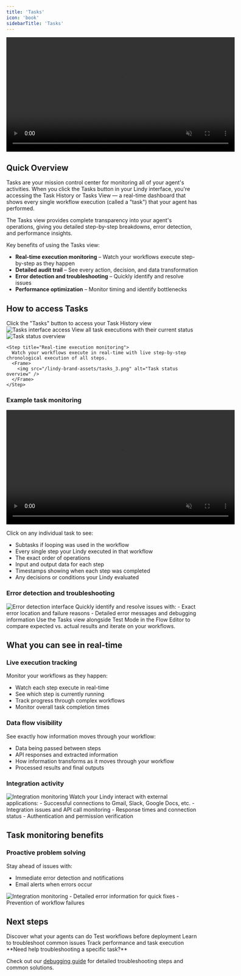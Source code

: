 ```yaml
---
title: 'Tasks'
icon: 'book'
sidebarTitle: 'Tasks'
---
```


<div style={{ display: 'flex', justifyContent: 'center', margin: '2rem 0' }}>
  <div className="video-card">
    <video
      src="https://lindy-docs-content.nyc3.digitaloceanspaces.com/Tasks.mp4"
      width="600"
      autoPlay
      muted
      loop
      playsInline
      style={{ display: 'block', width: '100%', borderRadius: '16px' }}
    />
  </div>
</div>

## Quick Overview

Tasks are your mission control center for monitoring all of your agent's activities. When you click the Tasks button in your Lindy interface, you're accessing the Task History or Tasks View — a real-time dashboard that shows every single workflow execution (called a "task") that your agent has performed.

The Tasks view provides complete transparency into your agent's operations, giving you detailed step-by-step breakdowns, error detection, and performance insights.

Key benefits of using the Tasks view:
- **Real-time execution monitoring** – Watch your workflows execute step-by-step as they happen
- **Detailed audit trail** – See every action, decision, and data transformation
- **Error detection and troubleshooting** – Quickly identify and resolve issues
- **Performance optimization** – Monitor timing and identify bottlenecks

## How to access Tasks

<Steps>
  <Step title="Click the Tasks button">
    Click the "Tasks" button to access your Task History view
    <Frame>
      <img src="/lindy-brand-assets/tasks_1.png" alt="Tasks interface access" />
    </Frame>
  </Step>
  <Step title="Monitor your workflows">
    View all task executions with their current status
    <Frame>
      <img src="/lindy-brand-assets/tasks_2.png" alt="Task status overview" />
    </Frame>
  </Step>

    <Step title="Real-time execution monitoring">
      Watch your workflows execute in real-time with live step-by-step chronological execution of all steps.
      <Frame>
        <img src="/lindy-brand-assets/tasks_3.png" alt="Task status overview" />
      </Frame>
    </Step>
  </Steps>


### Example task monitoring
<div style={{ display: 'flex', justifyContent: 'center', margin: '2rem 0' }}>
  <div className="video-card">
    <video
      src="/lindy-brand-assets/tasks_5.mp4"
      width="600"
      autoPlay
      muted
      loop
      playsInline
      style={{ display: 'block', width: '100%', borderRadius: '16px' }}
    />
  </div>
</div>

Click on any individual task to see:
- Subtasks if looping was used in the workflow
- Every single step your Lindy executed in that workflow
- The exact order of operations
- Input and output data for each step
- Timestamps showing when each step was completed
- Any decisions or conditions your Lindy evaluated

### Error detection and troubleshooting
<Frame>
  <img src="/lindy-brand-assets/tasks_6.png" alt="Error detection interface" />
</Frame>
Quickly identify and resolve issues with:
- Exact error location and failure reasons
- Detailed error messages and debugging information

<Tip>
  Use the Tasks view alongside Test Mode in the Flow Editor to compare expected vs. actual results and iterate on your workflows.
</Tip>

## What you can see in real-time

### Live execution tracking
Monitor your workflows as they happen:
- Watch each step execute in real-time
- See which step is currently running
- Track progress through complex workflows
- Monitor overall task completion times

### Data flow visibility
See exactly how information moves through your workflow:
- Data being passed between steps
- API responses and extracted information
- How information transforms as it moves through your workflow
- Processed results and final outputs

### Integration activity
<Frame>
  <img src="/lindy-brand-assets/tasks_7.png" alt="Integration monitoring" />
</Frame>
Watch your Lindy interact with external applications:
- Successful connections to Gmail, Slack, Google Docs, etc.
- Integration issues and API call monitoring
- Response times and connection status
- Authentication and permission verification

## Task monitoring benefits

### Proactive problem solving
Stay ahead of issues with:
- Immediate error detection and notifications
- Email alerts when errors occur
<Frame>
  <img src="/lindy-brand-assets/tasks_8.png" alt="Integration monitoring" />
</Frame>
- Detailed error information for quick fixes
- Prevention of workflow failures

## Next steps

<CardGroup cols={2}>
  <Card title="Actions" href="/fundamentals/lindy-101/actions" icon="arrow-pointer">
    Discover what your agents can do
  </Card>
  <Card title="Testing Workflows" href="/testing/test-panel" icon="play">
    Test workflows before deployment
  </Card>
  <Card title="Debugging" href="/testing/debugging" icon="bug">
    Learn to troubleshoot common issues
  </Card>
  <Card title="Monitoring Agents" href="/testing/monitoring-your-agents" icon="magnifying-glass">
    Track performance and task execution
  </Card>
</CardGroup>

<Note>
  **Need help troubleshooting a specific task?**
  
  Check out our [debugging guide](/testing/debugging) for detailed troubleshooting steps and common solutions.
</Note>